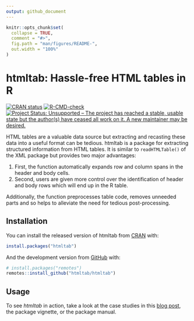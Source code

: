 ```yaml
---
output: github_document
---
```


<!-- README.md is generated from README.Rmd. Please edit that file -->

```r
knitr::opts_chunk$set(
  collapse = TRUE,
  comment = "#>",
  fig.path = "man/figures/README-",
  out.width = "100%"
)
```

# htmltab: Hassle-free HTML tables in R

<!-- badges: start -->
[![CRAN status](https://www.r-pkg.org/badges/version/htmltab)](https://CRAN.R-project.org/package=htmltab)
[![R-CMD-check](https://github.com/htmltab/htmltab/workflows/R-CMD-check/badge.svg)](https://github.com/htmltab/htmltab/actions)
[![Project Status: Unsupported – The project has reached a stable, usable state but the author(s) have ceased all work on it. A new maintainer may be desired.](https://www.repostatus.org/badges/latest/unsupported.svg)](https://www.repostatus.org/#unsupported)
<!-- badges: end -->

HTML tables are a valuable data source but extracting and recasting
these data into a useful format can be tedious. htmltab is a package for
extracting structured information from HTML tables. It is similar to
`readHTMLTable()` of the XML package but provides two major advantages:

1. First, the function automatically expands row and column spans in the header and
body cells. 
2. Second, users are given more control over the identification of
header and body rows which will end up in the R table. 

Additionally, the function preprocesses table code, removes unneeded parts and so helps to
alleviate the need for tedious post-processing.

## Installation

You can install the released version of htmltab from [CRAN](https://CRAN.R-project.org) with:

``` r
install.packages("htmltab")
```

And the development version from [GitHub](https://github.com/) with:

``` r
# install.packages("remotes")
remotes::install_github("htmltab/htmltab")
```
## Usage

To see *htmltab* in action, take a look at the case studies in this [blog post](http://www.r-datacollection.com/blog/htmltab-Next-version-and-CRAN-release/), the package vignette, or the package manual.
